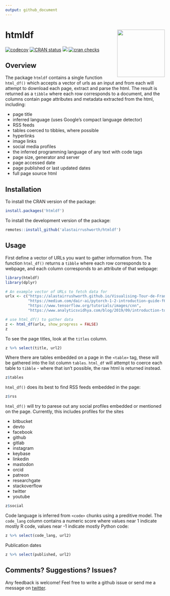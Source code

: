 ```yaml
---
output: github_document
---
```


# htmldf <img src="man/figures/hex.png" align="right" width="150" />

[![codecov](https://codecov.io/gh/alastairrushworth/htmldf/branch/master/graph/badge.svg)](https://codecov.io/gh/alastairrushworth/htmldf)
[![CRAN status](https://www.r-pkg.org/badges/version/htmldf)](https://cran.r-project.org/package=htmldf)
[![](https://cranlogs.r-pkg.org/badges/htmldf)](https://cran.r-project.org/package=htmldf)
[![cran checks](https://cranchecks.info/badges/summary/htmldf)](https://cran.r-project.org/web/checks/check_results_htmldf.html)  

Overview
---

The package `htmldf` contains a single function `html_df()` which accepts a vector of urls as an input and from each will attempt to download each page, extract and parse the html.  The result is returned as a `tibble` where each row corresponds to a document, and the columns contain page attributes and metadata extracted from the html, including:

+ page title
+ inferred language (uses Google's compact language detector)
+ RSS feeds
+ tables coerced to tibbles, where possible
+ hyperlinks
+ image links
+ social media profiles
+ the inferred programming language of any text with code tags
+ page size, generator and server
+ page accessed date
+ page published or last updated dates
+ full page source html

Installation
---  

To install the CRAN version of the package:

```r
install.packages('htmldf')
```

To install the development version of the package:

```r
remotes::install_github('alastairrushworth/htmldf')
```

Usage
---  

First define a vector of URLs you want to gather information from.  The function `html_df()` returns a `tibble` where each row corresponds to a webpage, and each column corresponds to an attribute of that webpage:
```r
library(htmldf)
library(dplyr)

# An example vector of URLs to fetch data for
urlx <- c("https://alastairrushworth.github.io/Visualising-Tour-de-France-data-in-R/",
          "https://medium.com/dair-ai/pytorch-1-2-introduction-guide-f6fa9bb7597c",
          "https://www.tensorflow.org/tutorials/images/cnn", 
          "https://www.analyticsvidhya.com/blog/2019/09/introduction-to-pytorch-from-scratch/")

# use html_df() to gather data
z <- html_df(urlx, show_progress = FALSE)
z
```

To see the page titles, look at the `titles` column.  
```r
z %>% select(title, url2)
```


Where there are tables embedded on a page in the `<table>` tag, these will be gathered into the list column `tables`.  `html_df` will attempt to coerce each table to `tibble` - where that isn't possible, the raw html is returned instead.

```r
z$tables
```

`html_df()` does its best to find RSS feeds embedded in the page:
```r
z$rss
```

`html_df()` will try to parese out any social profiles embedded or mentioned on the page.  Currently, this includes profiles for the sites

+ bitbucket
+ devto
+ facebook
+ github
+ gitlab
+ instagram
+ keybase
+ linkedin
+ mastodon
+ orcid
+ patreon
+ researchgate
+ stackoverflow
+ twitter
+ youtube


```r
z$social
```

Code language is inferred from `<code>` chunks using a preditive model.  The `code_lang` column contains a numeric score where values near 1 indicate mostly R code, values near -1 indicate mostly Python code:
```r
z %>% select(code_lang, url2)
```

Publication dates

```r
z %>% select(published, url2)
```


Comments? Suggestions? Issues?
---  

Any feedback is welcome! Feel free to write a github issue or send me a message on [twitter](https://twitter.com/rushworth_a).




